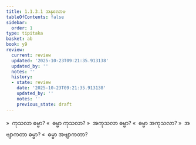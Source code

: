 ```yaml
---
title: 1.1.3.1 အနုလောမ
tableOfContents: false
sidebar:
  order: 1
type: tipitaka
basket: ab
book: y9
review:
  current: review
  updated: '2025-10-23T09:21:35.913138'
  updated_by: ''
  notes: ''
  history:
  - state: review
    date: '2025-10-23T09:21:35.913138'
    updated_by: ''
    notes: ''
    previous_state: draft
---
```



<ReviewStatus review={frontmatter.review} showDetails={true} />

<HypothesisAnnotation frontmatter={frontmatter} />

<DynamicBreadcrumb />

<Division number="9" book="y9" e="ch" v="35" p="2">

<Paragraph number="38" book="y9">
»  ကုသလာ ဓမ္မာ?
</Paragraph>

<Paragraph number="39" book="y9">
«  ဓမ္မာ ကုသလာ?
</Paragraph>

<Paragraph number="40" book="y9">
»  အကုသလာ ဓမ္မာ?
</Paragraph>

<Paragraph number="41" book="y9">
«  ဓမ္မာ အကုသလာ?
</Paragraph>

<Paragraph number="42" book="y9">
»  အဗျာကတာ ဓမ္မာ?
</Paragraph>

<Paragraph number="43" book="y9">
«  ဓမ္မာ အဗျာကတာ?
</Paragraph>
</Division>